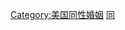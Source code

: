 {{Commonscat|Same-sex marriage in the United States}}

[[Category:美国同性婚姻|Category:美国同性婚姻]]
[[Category:依美國州份而作的分類|同]]